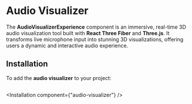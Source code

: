 # Audio Visualizer

The **AudioVisualizerExperience** component is an immersive, real-time 3D audio visualization tool built with **React Three Fiber** and **Three.js**. It transforms live microphone input into stunning 3D visualizations, offering users a dynamic and interactive audio experience.

##

<ComponentPreview component="audio-visualizer"/>

## Installation

To add the **audio visualizer** to your project:

##
<Installation component={"audio-visualizer"} />


<br/>
<br/>
